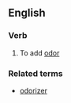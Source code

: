 ==English==

===Verb===
{{en-verb|odorizes|odorizing|odorized|odorized}}

# To add [[odor]]



===Related terms===
*[[odorizer]]